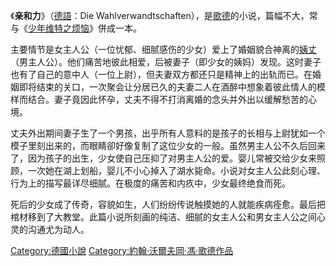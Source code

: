 {{expand|time=2013-09-23T06:08:42+00:00}}
《'''亲和力'''》（[[德語|德語]]：Die Wahlverwandtschaften），是[[約翰·沃爾夫岡·馮·歌德|歌德]]的小说，篇幅不大，常与《[[少年维特之烦恼|少年维特之烦恼]]》併成一本。

主要情节是女主人公（一位忧郁、细腻感伤的少女）爱上了婚姻貌合神离的[[姨丈|姨丈]]（男主人公）。他们痛苦地彼此相爱，后被妻子（即少女的姨妈）发现。这时妻子也有了自己的意中人（一位上尉），但夫妻双方都还只是精神上的出轨而已。在婚姻即将结束的关口，一次聚会让分居已久的夫妻二人在酒醉中想象着彼此情人的模样而结合。妻子竟因此怀孕，丈夫不得不打消离婚的念头并外出以缓解愁苦的心境。

丈夫外出期间妻子生了一个男孩，出乎所有人意料的是孩子的长相与上尉犹如一个模子里刻出来的，而眼睛卻好像复制了这位少女的一般。虽然男主人公不久后回来了，因为孩子的出生，少女使自己压抑了对男主人公的爱。婴儿常被交给少女来照顾，一次她在湖上划船，婴儿不小心掉入了湖水毙命。小说对女主人公此刻心理、行为上的描写最详尽细腻。在极度的痛苦和内疚中，少女最终绝食而死。

死后的少女成了传奇，容貌如生，人们纷纷传说触摸她的人就能疾病痊愈。最后把棺材移到了大教堂。此篇小说所刻画的纯洁、细腻的女主人公和男女主人公之间心灵的沟通尤为动人。

{{约翰·沃尔夫冈·冯·歌德}}
{{Authority control}}
[[Category:德國小說|Category:德國小說]]
[[Category:約翰·沃爾夫岡·馮·歌德作品|Category:約翰·沃爾夫岡·馮·歌德作品]]